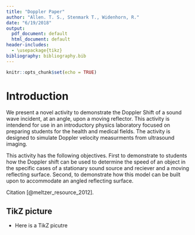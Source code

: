 ```yaml
---
title: "Doppler Paper"
author: "Allen. T. S., Stenmark T., Widenhorn, R."
date: "6/19/2018"
output:
  pdf_document: default
  html_document: default
header-includes: 
  - \usepackage{tikz}
bibliography: bibliography.bib
---
```


```r
knitr::opts_chunk$set(echo = TRUE)
```


# Introduction

We present a novel activity to demonstrate the Doppler Shift of a sound wave incident, at an angle, upon a moving reflector.  This activity is intendend for use in an introductory physics laboratory focused on preparing students for the health and medical fields.  The activity is designed  to simulate Doppler velocity measurments from ultrasound imaging.  

This activity has the following objectives.  First to demonstrate to students how the Doppler shift can be used to determine the speed of an object in the specific cases of a stationary sound source and reciever and a moving reflecting surface.  Second, to demonstrate how this model can be built upon to accommodate an angled reflecting surface.



Citation [@meltzer_resource_2012].

## TikZ picture
- Here is a TikZ picutre

\begin{tikzpicture}
\draw (0,0) circle (2cm);
\end{tikzpicture}

